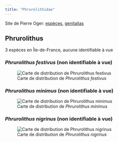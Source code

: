 ```yaml
---
title: "Phrurolithidae"
---
```


Site de Pierre Oger: [espèces](https://arachno.piwigo.com/index?/category/1386-phrurolithidae), [genitalias](https://arachno.piwigo.com/index?/tags/1492-_phrurolithidae)



## Phrurolithus

3 espèces en Île-de-France, aucune identifiable à vue



### *Phrurolithus festivus* (non identifiable à vue)



![Carte de distribution de *Phrurolithus festivus*](https://asfra.fr/Site/User_pages/Atlas/LR_ASFRA_Phrurolithidae_Phrurolithus%20festivus_2022-03-10.jpeg)



### *Phrurolithus minimus* (non identifiable à vue)



![Carte de distribution de *Phrurolithus minimus*](https://asfra.fr/Site/User_pages/Atlas/LR_ASFRA_Phrurolithidae_Phrurolithus%20minimus_2022-03-10.jpeg)



### *Phrurolithus nigrinus* (non identifiable à vue)



![Carte de distribution de *Phrurolithus nigrinus*](https://asfra.fr/Site/User_pages/Atlas/LR_ASFRA_Phrurolithidae_Phrurolithus%20nigrinus_2022-03-10.jpeg)



